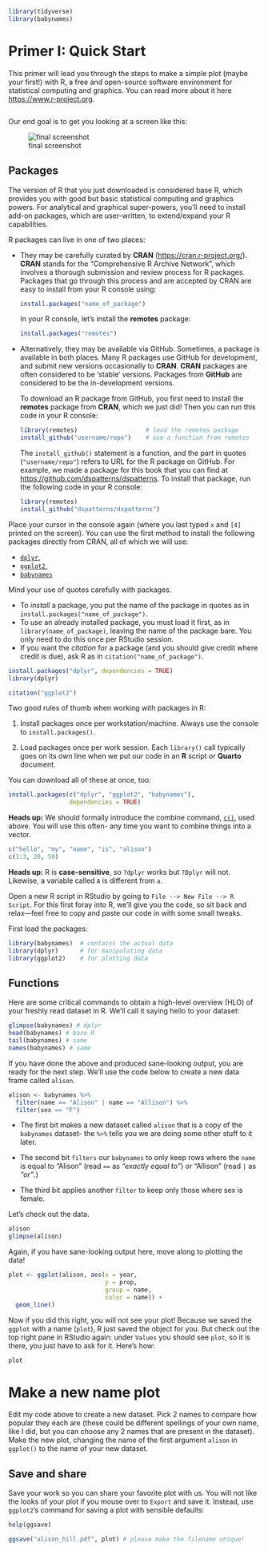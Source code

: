 
```r
library(tidyverse)
library(babynames)
```

# Primer I: Quick Start {-}

This primer will lead you through the steps to make a simple plot (maybe your first!) with R, a free and open-source software environment for statistical computing and graphics. You can read more about it here <https://www.r-project.org>.

```r
```

Our end goal is to get you looking at a screen like this:

![final screenshot](img/final-screenshot.png)

## Packages

The version of R that you just downloaded is considered base R, which provides you with good but basic statistical computing and graphics powers. For analytical and graphical super-powers, you'll need to install add-on packages, which are user-written, to extend/expand your R capabilities.

R packages can live in one of two places:

* They may be carefully curated by **CRAN** (<https://cran.r-project.org/>). **CRAN** stands for the "Comprehensive R Archive Network", which involves a thorough submission and review process for R packages. Packages that go through this process and are accepted by CRAN are easy to install from your R console using: 

    ```r
    install.packages("name_of_package")
    ```
    
    In your R console, let's install the **remotes** package:
    
    ```r
    install.packages("remotes")
    ```


* Alternatively, they may be available via GitHub. Sometimes, a package is available in both places. Many R packages use GitHub for development, and submit new versions occasionally to **CRAN**. **CRAN** packages are often considered to be 'stable' versions. Packages from **GitHub** are considered to be the in-development versions.

  To download an R package from GitHub, you first need to install the **remotes** package from **CRAN**, which we just did! Then you can run this code in your R console:

    ```r
    library(remotes)                   # load the remotes package
    install_github("username/repo")    # use a function from remotes
    ```
    
    The `install_github()` statement is a function, and the part in quotes (`"username/repo"`) refers to URL for the R package on GitHub. For example, we made a package for this book that you can find at <https://github.com/dspatterns/dspatterns>. To install that package, run the following code in your R console:
    
    ```r
    library(remotes)                   
    install_github("dspatterns/dspatterns")    
    ```


Place your cursor in the console again (where you last typed `x` and `[4]` printed on the screen). You can use the first method to install the following packages directly from CRAN, all of which we will use:

  * [`dplyr`,](http://dplyr.tidyverse.org)
  * [`ggplot2`,](http://ggplot2.tidyverse.org)
  * [`babynames`](https://github.com/hadley/babynames)

Mind your use of quotes carefully with packages.

* To *install* a package, you put the name of the package in quotes as in `install.packages("name_of_package")`. 
* To *use* an already installed package, you must load it first, as in `library(name_of_package)`, leaving the name of the package bare. You only need to do this once per RStudio session.
* If you want the *citation* for a package (and you should give credit where credit is due), ask R as in `citation("name_of_package")`.

```r
install.packages("dplyr", dependencies = TRUE)
library(dplyr)
```

```r
citation("ggplot2")
```


Two good rules of thumb when working with packages in R: 

1. Install packages once per workstation/machine. Always use the console to `install.packages()`.

2. Load packages once per work session. Each `library()` call typically goes on its own line when we put our code in an **R** script or **Quarto** document.

  
You can download all of these at once, too:

```r
install.packages(c("dplyr", "ggplot2", "babynames"), 
                 dependencies = TRUE)
```

<p class="text-info"> __Heads up:__ We should formally introduce the combine command, [`c()`](http://stat.ethz.ch/R-manual/R-patched/library/base/html/c.html), used above. You will use this often- any time you want to combine things into a vector.</p>

```r
c("hello", "my", "name", "is", "alison")
c(1:3, 20, 50)
```




<p class="text-info"> __Heads up:__ R is **case-sensitive**, so `?dplyr` works but `?Dplyr` will not. Likewise, a variable called `A` is different from `a`.</p>


Open a new R script in RStudio by going to `File --> New File --> R Script`. For this first foray into R, we'll give you the code, so sit back and relax—feel free to copy and paste our code in with some small tweaks.

First load the packages:

```r
library(babynames)  # contains the actual data
library(dplyr)      # for manipulating data
library(ggplot2)    # for plotting data
```


## Functions

Here are some critical commands to obtain a high-level overview (HLO) of your freshly read dataset in R. We'll call it saying hello to your dataset:

```r
glimpse(babynames) # dplyr
head(babynames) # base R
tail(babynames) # same
names(babynames) # same
```


If you have done the above and produced sane-looking output, you are ready for the next step. We'll use the code below to create a new data frame called `alison`.

```r
alison <- babynames %>%
  filter(name == "Alison" | name == "Allison") %>% 
  filter(sex == "F") 
```

* The first bit makes a new dataset called `alison` that is a copy of the `babynames` dataset- the `%>%` tells you we are doing some other stuff to it later.

* The second bit `filters` our `babynames` to only keep rows where the `name` is equal to "Alison" (read `==` as _"exactly equal to"_) *or* "Allison" (read `|` as _"or"_.) 

* The third bit applies another `filter` to keep only those where sex is female.

Let's check out the data.

```r
alison
glimpse(alison)
```

Again, if you have sane-looking output here, move along to plotting the data!

```r
plot <- ggplot(alison, aes(x = year, 
                           y = prop,  
                           group = name, 
                           color = name)) + 
  geom_line()  
```

Now if you did this right, you will not see your plot! Because we saved the `ggplot` with a name (`plot`), R just saved the object for you. But check out the top right pane in RStudio again: under `Values` you should see `plot`, so it is there, you just have to ask for it. Here's how:

```r
plot 
```

# Make a new name plot

Edit my code above to create a new dataset. Pick 2 names to compare how popular they each are (these could be different spellings of your own name, like I did, but you can choose any 2 names that are present in the dataset). Make the new plot, changing the name of the first argument `alison` in `ggplot()` to the name of your new dataset.


## Save and share 

Save your work so you can share your favorite plot with us. You will not like the looks of your plot if you mouse over to `Export` and save it. Instead, use `ggplot2`'s command for saving a plot with sensible defaults:

```r
help(ggsave)
```

```r
ggsave("alison_hill.pdf", plot) # please make the filename unique!
```
